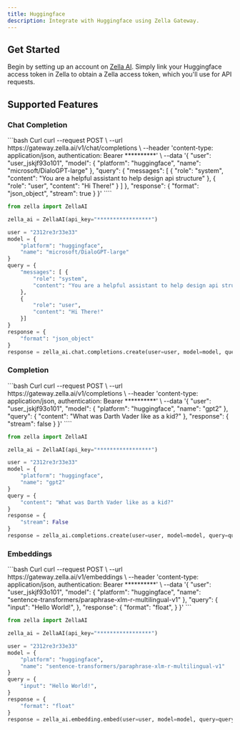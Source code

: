 ```yaml
---
title: Huggingface
description: Integrate with Huggingface using Zella Gateway.
---
```


## Get Started
Begin by setting up an account on [Zella AI](https://zella.ai/).
Simply link your Huggingface access token in Zella to obtain a Zella access token, which you'll use for API requests.




## Supported Features

### Chat Completion

<CodeGroup>
```bash Curl
curl --request POST \
--url https://gateway.zella.ai/v1/chat/completions \
--header 'content-type: application/json, authentication: Bearer **********' \
--data '{
"user": "user_jskjf93o101",
"model": {
    "platform": "huggingface",
    "name": "microsoft/DialoGPT-large"
},
"query": {
    "messages": [
        {
        "role": "system",
        "content": "You are a helpful assistant to help design api structure"
        },
        {
        "role": "user",
        "content": "Hi There!"
        }
    ]
},
"response": {
    "format": "json_object",
    "stream": true
    }
}'
````

```python Python
from zella import ZellaAI

zella_ai = ZellaAI(api_key="*****************")

user = "2312re3r33e33"
model = {
    "platform": "huggingface",
    "name": "microsoft/DialoGPT-large"
}
query = {
    "messages": [ {
        "role": "system",
        "content": "You are a helpful assistant to help design api structure"
    },
    {
        "role": "user",
        "content": "Hi There!"
    }]
}
response = {
    "format": "json_object"
}
response = zella_ai.chat.completions.create(user=user, model=model, query=query, response=response)
```

</CodeGroup>


### Completion

<CodeGroup>
```bash Curl
curl --request POST \
--url https://gateway.zella.ai/v1/completions \
--header 'content-type: application/json, authentication: Bearer **********' \
--data '{
"user": "user_jskjf93o101",
"model": {
    "platform": "huggingface",
    "name": "gpt2"
},
"query": {
    "content": "What was Darth Vader like as a kid?"
},
"response": {
    "stream": false
    }
}'
````

```python Python
from zella import ZellaAI

zella_ai = ZellaAI(api_key="*****************")

user = "2312re3r33e33"
model = {
    "platform": "huggingface",
    "name": "gpt2"
}
query = {
    "content": "What was Darth Vader like as a kid?"
}
response = {
    "stream": False
}
response = zella_ai.completions.create(user=user, model=model, query=query, response=response)
```

</CodeGroup>

### Embeddings

<CodeGroup>
```bash Curl
curl --request POST \
--url https://gateway.zella.ai/v1/embeddings \
--header 'content-type: application/json, authentication: Bearer **********' \
--data '{
"user": "user_jskjf93o101",
"model": {
    "platform": "huggingface",
    "name": "sentence-transformers/paraphrase-xlm-r-multilingual-v1"
},
"query": {
    "input": "Hello World!",
},
"response": {
    "format": "float",
}
}'
```

```python Python
from zella import ZellaAI

zella_ai = ZellaAI(api_key="*****************")

user = "2312re3r33e33"
model = {
    "platform": "huggingface",
    "name": "sentence-transformers/paraphrase-xlm-r-multilingual-v1"
}
query = {
    "input": "Hello World!",
}
response = {
    "format": "float"
}
response = zella_ai.embedding.embed(user=user, model=model, query=query, response=response)
```
</CodeGroup>
